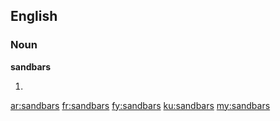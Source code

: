 ==English==

===Noun===
'''sandbars'''

# {{plural of|[[sandbar]]}}

[[ar:sandbars]]
[[fr:sandbars]]
[[fy:sandbars]]
[[ku:sandbars]]
[[my:sandbars]]